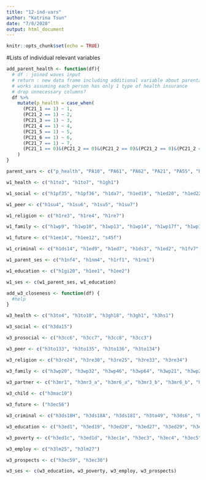 ```yaml
---
title: "12-ind-vars"
author: "Katrina Tsun"
date: "7/8/2020"
output: html_document
---
```


```r
knitr::opts_chunk$set(echo = TRUE)
```

#Lists of individual relevant variables
```r

add_parent_health <- function(df){
  # df : joined waves input
  # return : new data frame including additional variable about parental health insurance
  # works assuming each person has only 1 type of health insurance
  # drop unnecessary columns?
  df %>% 
    mutate(p_health = case_when(
      (PC21_1 == 1) ~ 1,
      (PC21_2 == 1) ~ 2,
      (PC21_3 == 1) ~ 3,
      (PC21_4 == 1) ~ 4,
      (PC21_5 == 1) ~ 5,
      (PC21_6 == 1) ~ 6,
      (PC21_7 == 1) ~ 7,
      (PC21_1 == 0)&(PC21_2 == 0)&(PC21_2 == 0)&(PC21_2 == 0)&(PC21_2 == 0)&(PC21_2 == 0)&(PC21_2 == 0) ~ 0)
    )
}

parent_vars <- c("p_health", "PA10", "PA61", "PA62", "PA21", "PA55", "PA12", "PB8", "PA56", "PC31")


```

```r
w1_health <- c("h1to3", "h1to7", "h1gh1")

w1_social <- c("h1pf35", "h1pf36", "h1da7", "h1ed19", "h1ed20", "h1ed22", "h1fs13", "h1pr1", "h1pr2", "h1pr4", "h1nb3")

w1_peer <- c("h1su4", "h1su6", "h1su5", "h1su7")

w1_religion <- c("h1re3", "h1re4", "h1re7")

w1_family <- c("h1wp9", "h1wp10", "h1wp13", "h1wp14", "h1wp17f", "h1wp18f", "h1pf1", "h1pf4", "h1pf5", "h1pf23", "h1pf25", "h1pf24", "h1nm12f", "h1nm14", "h1nf12f", "h1nf14", "h1pr3", "h1pr5", "h1pr7", "h1pr8", "h1wp11", "h1wp12", "h1wp15", "h1wp16")

w1_future <- c("h1ee14", "h1ee12", "s45f")

w1_criminal <- c("h1ds14", "h1ed9", "h1ed7", "h1ds3", "h1ed2", "h1fv7", "h1fv1", "h1fv8", "h1jo9", "h1ds13", "h1ds12", "h1ds11")

w1_parent_ses <- c("h1nf4", "h1nm4", "h1rf1", "h1rm1") 

w1_education <- c("h1gi20", "h1ee1", "h1ee2")

w1_ses <- c(w1_parent_ses, w1_education)
```

```r

add_w3_closeness <- function(df) {
  #help
}

w3_health <- c("h3to4", "h3to10", "h3gh18", "h3gh1", "h3hs1")

w3_social <- c("h3da15")

w3_prosocial <- c("h3cc6", "h3cc7", "h3cc8", "h3cc3")

w3_peer <- c("h3to133", "h3to135", "h3to136", "h3to134")

w3_religion <- c("h3re24", "h3re30", "h3re25", "h3re33", "h3re34")

w3_family <- c("h3wp20", "h3wp32", "h3wp46", "h3wp64", "h3wp21", "h3wp22", "h3wp33", "h3wp34", "h3wp47", "h3wp48", "h3wp65", "h3wp25", "h3wp39", "h3wp53", "h3wp26", "h3wp27", "h3wp40", "h3wp41", "h3wp54", "h3wp55", "h3wp19", "h3wp31", "h3wp45", "h3wp63", "h3ma4", "h3ma3", "h3ma5", "h3ma6", "h3cj160")

w3_partner <- c("h3mr1", "h3mr3_a", "h3mr6_a", "h3mr3_b", "h3mr6_b", "h3bm2")
  
w3_child <- c("h3mac10")

w3_future <- ("h3ec56")

w3_criminal <- c("h3ds18H", "h3ds18A", "h3ds18I", "h3to49", "h3ds6", "h3ds5", "h3ds4")

w3_education <- c("h3ed1", "h3ed19", "h3ed20", "h3ed27", "h3ed29", "h3ed30", "h3ed16", "h3ed17")

w3_poverty <- c("h3ed1c", "h3ed1d", "h3ec1e", "h3ec3", "h3ec4", "h3ec5", "h3ec6", "h3ec7", "h3ec9")

w3_employ <- c("h3lm25", "h3lm27")

w3_prospects <- c("h3ec59", "h3ec30")

w3_ses <- c(w3_education, w3_poverty, w3_employ, w3_prospects)
```



